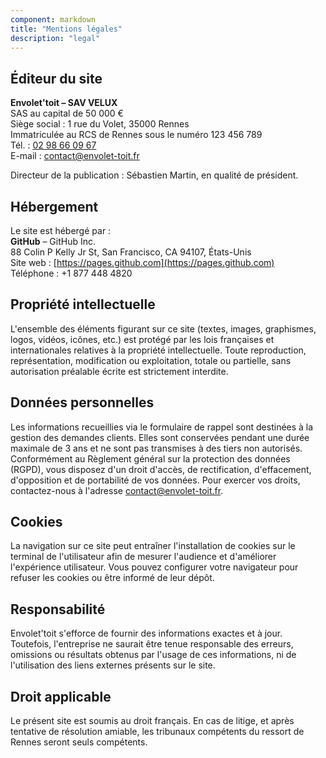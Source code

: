 ```yaml
---
component: markdown
title: "Mentions légales"
description: "legal"
---
```


## Éditeur du site
**Envolet'toit – SAV VELUX**  
SAS au capital de 50 000 €  
Siège social : 1 rue du Volet, 35000 Rennes  
Immatriculée au RCS de Rennes sous le numéro 123 456 789  
Tél. : [02 98 66 09 67](tel:+33298660967)  
E-mail : [contact@envolet-toit.fr](mailto:contact@envolet-toit.fr)

Directeur de la publication : Sébastien Martin, en qualité de président.

## Hébergement
Le site est hébergé par :  
**GitHub** – GitHub Inc.  
88 Colin P Kelly Jr St, San Francisco, CA 94107, États-Unis  
Site web : [https://pages.github.com](https://pages.github.com)  
Téléphone : +1 877 448 4820

## Propriété intellectuelle
L'ensemble des éléments figurant sur ce site (textes, images, graphismes, logos, vidéos, icônes, etc.) est protégé par les lois françaises et internationales relatives à la propriété intellectuelle. Toute reproduction, représentation, modification ou exploitation, totale ou partielle, sans autorisation préalable écrite est strictement interdite.

## Données personnelles
Les informations recueillies via le formulaire de rappel sont destinées à la gestion des demandes clients. Elles sont conservées pendant une durée maximale de 3 ans et ne sont pas transmises à des tiers non autorisés. Conformément au Règlement général sur la protection des données (RGPD), vous disposez d'un droit d'accès, de rectification, d'effacement, d'opposition et de portabilité de vos données. Pour exercer vos droits, contactez-nous à l'adresse [contact@envolet-toit.fr](mailto:contact@envolet-toit.fr).

## Cookies
La navigation sur ce site peut entraîner l'installation de cookies sur le terminal de l'utilisateur afin de mesurer l'audience et d'améliorer l'expérience utilisateur. Vous pouvez configurer votre navigateur pour refuser les cookies ou être informé de leur dépôt.

## Responsabilité
Envolet'toit s'efforce de fournir des informations exactes et à jour. Toutefois, l'entreprise ne saurait être tenue responsable des erreurs, omissions ou résultats obtenus par l'usage de ces informations, ni de l'utilisation des liens externes présents sur le site.

## Droit applicable
Le présent site est soumis au droit français. En cas de litige, et après tentative de résolution amiable, les tribunaux compétents du ressort de Rennes seront seuls compétents.
